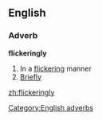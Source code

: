 ==English==

===Adverb===
'''flickeringly'''

# In a [[flickering]] manner
# [[briefly|Briefly]]

[[Category:English adverbs]]

[[zh:flickeringly]]